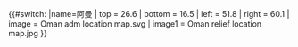 {{#switch:{{{1}}}
|name=阿曼
| top = 26.6 
| bottom = 16.5 
| left = 51.8
| right = 60.1
| image = Oman adm location map.svg
| image1 = Oman relief location map.jpg
}}<noinclude>{{Location map/Info|Oman}}
{{Documentation}}
</noinclude>